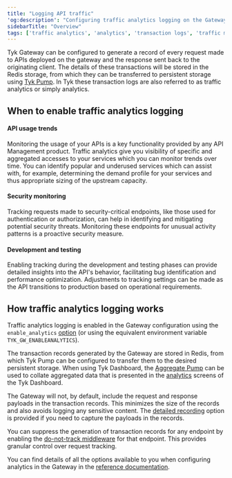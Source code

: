 ```yaml
---
title: "Logging API traffic"
'og:description': "Configuring traffic analytics logging on the Gateway"
sidebarTitle: "Overview"
tags: ['traffic analytics', 'analytics', 'transaction logs', 'traffic monitoring', 'configuration']
---
```


Tyk Gateway can be configured to generate a record of every request made to APIs deployed on the gateway and the response sent back to the originating client. The details of these transactions will be stored in the Redis storage, from which they can be transferred to persistent storage using [Tyk Pump](/5.6/tyk-pump). In Tyk these transaction logs are also referred to as traffic analytics or simply analytics.

## When to enable traffic analytics logging
#### API usage trends
Monitoring the usage of your APIs is a key functionality provided by any API Management product. Traffic analytics give you visibility of specific and aggregated accesses to your services which you can monitor trends over time. You can identify popular and underused services which can assist with, for example, determining the demand profile for your services and thus appropriate sizing of the upstream capacity.

#### Security monitoring
Tracking requests made to security-critical endpoints, like those used for authentication or authorization, can help in identifying and mitigating potential security threats. Monitoring these endpoints for unusual activity patterns is a proactive security measure.

#### Development and testing
Enabling tracking during the development and testing phases can provide detailed insights into the API's behavior, facilitating bug identification and performance optimization. Adjustments to tracking settings can be made as the API transitions to production based on operational requirements.

## How traffic analytics logging works
Traffic analytics logging is enabled in the Gateway configuration using the `enable_analytics` [option](/5.6/tyk-oss-gateway/configuration#enable_analytics) (or using the equivalent environment variable `TYK_GW_ENABLEANALYTICS`).

The transaction records generated by the Gateway are stored in Redis, from which Tyk Pump can be configured to transfer them to the desired persistent storage. When using Tyk Dashboard, the [Aggregate Pump](/5.6/tyk-pump/configuration#tyk-dashboard) can be used to collate aggregated data that is presented in the [analytics](/5.6/tyk-dashboard-analytics) screens of the Tyk Dashboard.

The Gateway will not, by default, include the request and response payloads in the transaction records. This minimizes the size of the records and also avoids logging any sensitive content. The [detailed recording](/5.6/product-stack/tyk-gateway/basic-config-and-security/logging-api-traffic/detailed-recording) option is provided if you need to capture the payloads in the records.

You can suppress the generation of transaction records for any endpoint by enabling the [do-not-track middleware](/5.6/product-stack/tyk-gateway/middleware/do-not-track-middleware) for that endpoint. This provides granular control over request tracking.

You can find details of all the options available to you when configuring analytics in the Gateway in the [reference documentation](/5.6/tyk-oss-gateway/configuration#analytics_config).


